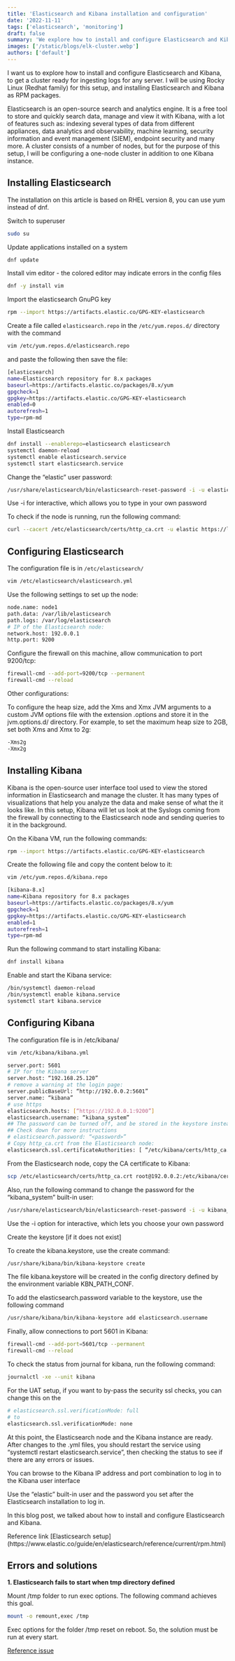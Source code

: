 ```yaml
---
title: 'Elasticsearch and Kibana installation and configuration'
date: '2022-11-11'
tags: ['elasticsearch', 'monitoring']
draft: false
summary: 'We explore how to install and configure Elasticsearch and Kibana, to get a cluster ready for ingesting logs from any server'
images: ['/static/blogs/elk-cluster.webp']
authors: ['default']
---
```


I want us to explore how to install and configure Elasticsearch and Kibana, to get a cluster ready for ingesting logs for any server.
I will be using Rocky Linux (Redhat family) for this setup, and installing Elasticsearch and Kibana as RPM packages.

Elasticsearch is an open-source search and analytics engine. It is a free tool to
store and quickly search data, manage and view it with Kibana, with a lot of features such as:
indexing several types of data from different appliances, data analytics and observability,
machine learning, security information and event management (SIEM), endpoint security and many more.
A cluster consists of a number of nodes, but for the purpose of this setup, I will be configuring a one-node cluster in addition to one Kibana instance.

## Installing Elasticsearch

The installation on this article is based on RHEL version 8, you can use yum instead of dnf.

Switch to superuser

```bash
sudo su
```

Update applications installed on a system

```bash
dnf update
```

Install vim editor - the colored editor may indicate errors in the config files

```bash
dnf -y install vim
```

Import the elasticsearch GnuPG key

```bash
rpm --import https://artifacts.elastic.co/GPG-KEY-elasticsearch
```

Create a file called `elasticsearch.repo` in the `/etc/yum.repos.d/` directory with the command

```bash
vim /etc/yum.repos.d/elasticsearch.repo
```

and paste the following then save the file:

```bash
[elasticsearch]
name=Elasticsearch repository for 8.x packages
baseurl=https://artifacts.elastic.co/packages/8.x/yum
gpgcheck=1
gpgkey=https://artifacts.elastic.co/GPG-KEY-elasticsearch
enabled=0
autorefresh=1
type=rpm-md
```

Install Elasticsearch

```bash
dnf install --enablerepo=elasticsearch elasticsearch
systemctl daemon-reload
systemctl enable elasticsearch.service
systemctl start elasticsearch.service
```

Change the “elastic” user password:

```bash
/usr/share/elasticsearch/bin/elasticsearch-reset-password -i -u elastic
```

Use -i for interactive, which allows you to type in your own password

To check if the node is running, run the following command:

```bash
curl --cacert /etc/elasticsearch/certs/http_ca.crt -u elastic https://localhost:9200
```

## Configuring Elasticsearch

The configuration file is in `/etc/elasticsearch/`

```bash
vim /etc/elasticsearch/elasticsearch.yml
```

Use the following settings to set up the node:

```bash
node.name: node1
path.data: /var/lib/elasticsearch
path.logs: /var/log/elasticsearch
# IP of the Elasticsearch node:
network.host: 192.0.0.1
http.port: 9200
```

Configure the firewall on this machine, allow communication to port 9200/tcp:

```bash
firewall-cmd --add-port=9200/tcp --permanent
firewall-cmd --reload
```

Other configurations:

To configure the heap size, add the Xms and Xmx JVM arguments to a custom JVM options
file with the extension .options and store it in the jvm.options.d/ directory.
For example, to set the maximum heap size to 2GB, set both Xms and Xmx to 2g:

```bash
-Xms2g
-Xmx2g
```

## Installing Kibana

Kibana is the open-source user interface tool used to view the stored information in Elasticsearch and manage the cluster.
It has many types of visualizations that help you analyze the data and make sense of what the it looks like.
In this setup, Kibana will let us look at the Syslogs coming from the firewall by connecting to the Elasticsearch node and sending queries to it in the background.

On the Kibana VM, run the following commands:

```bash
rpm --import https://artifacts.elastic.co/GPG-KEY-elasticsearch
```

Create the following file and copy the content below to it:

```bash
vim /etc/yum.repos.d/kibana.repo
```

```bash
[kibana-8.x]
name=Kibana repository for 8.x packages
baseurl=https://artifacts.elastic.co/packages/8.x/yum
gpgcheck=1
gpgkey=https://artifacts.elastic.co/GPG-KEY-elasticsearch
enabled=1
autorefresh=1
type=rpm-md
```

Run the following command to start installing Kibana:

```bash
dnf install kibana
```

Enable and start the Kibana service:

```bash
/bin/systemctl daemon-reload
/bin/systemctl enable kibana.service
systemctl start kibana.service
```

## Configuring Kibana

The configuration file is in /etc/kibana/

```bash
vim /etc/kibana/kibana.yml
```

```bash
server.port: 5601
# IP for the Kibana server
server.host: “192.168.25.120”
# remove a warning at the login page:
server.publicBaseUrl: “http://192.0.0.2:5601”
server.name: “kibana”
# use https
elasticsearch.hosts: [“https://192.0.0.1:9200”]
elasticsearch.username: “kibana_system”
## The password can be turned off, and be stored in the keystore instead
## Check down for more instructions
# elasticsearch.password: “<password>”
# Copy http_ca.crt from the Elasticsearch node:
elasticsearch.ssl.certificateAuthorities: [ “/etc/kibana/certs/http_ca.crt” ]
```

From the Elasticsearch node, copy the CA certificate to Kibana:

```bash
scp /etc/elasticsearch/certs/http_ca.crt root@192.0.0.2:/etc/kibana/certs
```

Also, run the following command to change the password for the “kibana_system” built-in user:

```bash
/usr/share/elasticsearch/bin/elasticsearch-reset-password -i -u kibana_system
```

Use the -i option for interactive, which lets you choose your own password

Create the keystore [if it does not exist]

To create the kibana.keystore, use the create command:

```bash
/usr/share/kibana/bin/kibana-keystore create
```

The file kibana.keystore will be created in the config directory defined by the environment variable KBN_PATH_CONF.

To add the elasticsearch.password variable to the keystore, use the following command

```bash
/usr/share/kibana/bin/kibana-keystore add elasticsearch.username
```

Finally, allow connections to port 5601 in Kibana:

```bash
firewall-cmd --add-port=5601/tcp --permanent
firewall-cmd --reload
```

To check the status from journal for kibana, run the following command:

```bash
journalctl -xe --unit kibana
```

For the UAT setup, if you want to by-pass the security ssl checks, you can change this on the

```bash
# elasticsearch.ssl.verificationMode: full
# to
elasticsearch.ssl.verificationMode: none
```

At this point, the Elasticsearch node and the Kibana instance are ready. After changes to the .yml files, you should restart the service using “systemctl restart elasticsearch.service”, then checking the status to see if there are any errors or issues.

You can browse to the Kibana IP address and port combination to log in to the Kibana user interface

Use the “elastic” built-in user and the password you set after the Elasticsearch installation to log in.

In this blog post, we talked about how to install and configure Elasticsearch and Kibana.

<callout-info>
	Reference link [Elasticsearch
	setup](https://www.elastic.co/guide/en/elasticsearch/reference/current/rpm.html)
</callout-info>

## Errors and solutions

**1. Elasticsearch fails to start when tmp directory defined**

Mount /tmp folder to run exec options. The following command achieves this goal.

```bash
mount -o remount,exec /tmp
```

Exec options for the folder /tmp reset on reboot. So, the solution must be run at every start.

[Reference issue](https://github.com/elastic/elasticsearch/issues/18406)
